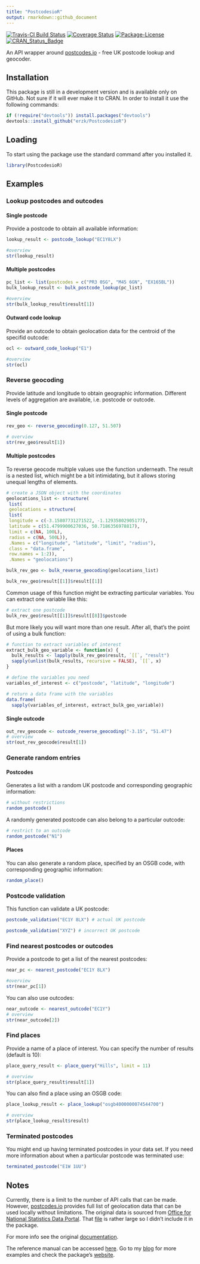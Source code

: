 ```yaml
---
title: "PostcodesioR"
output: rmarkdown::github_document
---
```


[![Travis-CI Build Status](https://travis-ci.org/erzk/PostcodesioR.svg?branch=master)](https://travis-ci.org/erzk/PostcodesioR)
[![Coverage Status](https://img.shields.io/codecov/c/github/erzk/PostcodesioR/master.svg)](https://codecov.io/github/erzk/PostcodesioR?branch=master)
[![Package-License](http://img.shields.io/badge/license-GPL--3-brightgreen.svg?style=flat)](http://www.gnu.org/licenses/gpl-3.0.html)
[![CRAN_Status_Badge](http://www.r-pkg.org/badges/version/PostcodesioR)](https://cran.r-project.org/package=PostcodesioR)

An API wrapper around [postcodes.io](https://postcodes.io/) - free UK postcode lookup and geocoder.

## Installation

This package is still in a development version and is available only on GitHub. Not sure if it will ever make it to CRAN.
In order to install it use the  following commands:

```r
if (!require("devtools")) install.packages("devtools")
devtools::install_github("erzk/PostcodesioR")
```

## Loading

To start using the package use the standard command after you installed it.

```r
library(PostcodesioR)
```

## Examples

### Lookup postcodes and outcodes

#### Single postcode

Provide a postcode to obtain all available information: 

```r
lookup_result <- postcode_lookup("EC1Y8LX")

#overview
str(lookup_result)
```

#### Multiple postcodes

```r
pc_list <- list(postcodes = c("PR3 0SG", "M45 6GN", "EX165BL"))
bulk_lookup_result <- bulk_postcode_lookup(pc_list)

#overview
str(bulk_lookup_result$result[1])
```

#### Outward code lookup

Provide an outcode to obtain geolocation data for the centroid of the specifid outcode:

```r
ocl <- outward_code_lookup("E1")

#overview
str(ocl)
```

### Reverse geocoding

Provide latitude and longitude to obtain geographic information. Different levels of aggregation are available, i.e. postcode or outcode.

#### Single postcode

```r
rev_geo <- reverse_geocoding(0.127, 51.507)

# overview
str(rev_geo$result[1])
```

#### Multiple postcodes

To reverse geocode multiple values use the function underneath. The result is a nested list, which might be a bit intimidating, but it allows storing unequal lengths of elements.

```r
# create a JSON object with the coordinates
geolocations_list <- structure(
 list(
 geolocations = structure(
 list(
 longitude = c(-3.15807731271522, -1.12935802905177),
 latitude = c(51.4799900627036, 50.7186356978817),
 limit = c(NA, 100L),
 radius = c(NA, 500L)),
 .Names = c("longitude", "latitude", "limit", "radius"),
 class = "data.frame",
 row.names = 1:2)),
 .Names = "geolocations")

bulk_rev_geo <- bulk_reverse_geocoding(geolocations_list)

bulk_rev_geo$result[[1]]$result[[1]]
```

Common usage of this function might be extracting particular variables. You can extract one variable like this:

```r
# extract one postcode
bulk_rev_geo$result[[1]]$result[[8]]$postcode
```

But more likely you will want more than one result. After all, that's the point of using a bulk function:

```r
# function to extract variables of interest
extract_bulk_geo_variable <- function(x) {
  bulk_results <- lapply(bulk_rev_geo$result, `[[`, "result")
  sapply(unlist(bulk_results, recursive = FALSE), `[[`, x)
}

# define the variables you need
variables_of_interest <- c("postcode", "latitude", "longitude")

# return a data frame with the variables
data.frame(
  sapply(variables_of_interest, extract_bulk_geo_variable))
```


#### Single outcode

```r
out_rev_geocode <- outcode_reverse_geocoding("-3.15", "51.47")
# overview
str(out_rev_geocode$result[1])
```

### Generate random entries

#### Postcodes

Generates a list with a random UK postcode and corresponding geographic information:

```r
# without restrictions
random_postcode()
```

A randomly generated postcode can also belong to a particular outcode:

```r
# restrict to an outcode
random_postcode("N1")
```


#### Places

You can also generate a random place, specified by an OSGB code, with corresponding geographic information:

```r
random_place()
```


### Postcode validation

This function can validate a UK postcode:

```r
postcode_validation("EC1Y 8LX") # actual UK postcode
```


```r
postcode_validation("XYZ") # incorrect UK postcode
```


### Find nearest postcodes or outcodes

Provide a postcode to get a list of the nearest postcodes:

```r
near_pc <- nearest_postcode("EC1Y 8LX")

#overview
str(near_pc[1])
```

You can also use outcodes:

```r
near_outcode <- nearest_outcode("EC1Y")
# overview
str(near_outcode[2])
```

### Find places

Provide a name of a place of interest. You can specify the number of results (default is 10):

```r
place_query_result <- place_query("Hills", limit = 11)

# overview
str(place_query_result$result[1])
```

You can also find a place using an OSGB code:

```r
place_lookup_result <- place_lookup("osgb4000000074544700")

# overview
str(place_lookup_result$result)
```

### Terminated postcodes

You might end up having terminated postcodes in your data set. If you need more information about when a particular postcode was terminated use:

```r
terminated_postcode("E1W 1UU")
```


## Notes

Currently, there is a limit to the number of API calls that can be made. However, [postcodes.io](https://postcodes.io/) provides full list of geolocation data that can be used locally without limitations. The original data is sourced from [Office for National Statistics Data Portal](https://geoportal.statistics.gov.uk/geoportal/catalog/main/home.page).
That [file](https://github.com/ideal-postcodes/postcodes.io/blob/master/latest) is rather large so I didn't include it in the package.

For more info see the original [documentation](https://postcodes.io/docs).

The reference manual can be accessed [here](https://github.com/erzk/PostcodesioR/blob/master/PostcodesioR.pdf).
Go to my [blog](https://walczak.org/tag/postcodesior/) for more examples and check the package's [website](https://erzk.github.io/PostcodesioR/).
